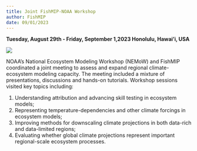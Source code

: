```yaml
---
title: Joint FishMIP-NOAA Workshop
author: FishMIP
date: 09/01/2023
---
```


**Tuesday, August 29th - Friday, September 1,2023 Honolulu, Hawai'i, USA**

![](images/fishmip_at_nemow.jpeg)

NOAA's National Ecosystem Modeling Workshop (NEMoW) and FishMIP coordinated a joint meeting to assess and expand regional climate-ecosystem modeling capacity. The meeting included a mixture of presentations, discussions and hands-on tutorials. Workshop sessions visited key topics including:

1. Understanding attribution and advancing skill testing in ecosystem models;
2. Representing temperature-dependencies and other climate forcings in ecosystem models;
3. Improving methods for downscaling climate projections in both data-rich and data-limited regions;
4. Evaluating whether global climate projections represent important regional-scale ecosystem processes.
